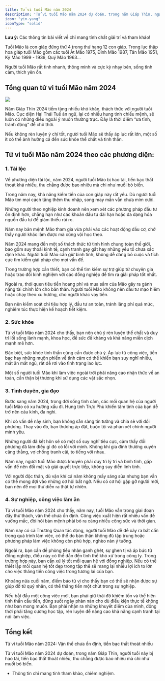 ```yaml
---
title: Tử vi tuổi Mão năm 2024
description: 'Tử vi tuổi Mão năm 2024 dự đoán, trong năm Giáp Thìn, người tuổi này bị hao tài, tiền bạc thất thoát nhiều, thu chẳng được bao nhiêu mà chi như muối bỏ biển.'
icon: "yin-yang"
iconType: "solid"
---
```


<Warning> **Lưu ý:** Các thông tin bài viết về chỉ mang tính chất giải trí và tham khảo! </Warning>

Tuổi Mão là con giáp đứng thứ 4 trong thứ hạng 12 con giáp. Trong lục thập hoa giáp tuổi Mão gồm các tuổi Ất Mão 1975, Đinh Mão 1987, Tân Mão 1951, Kỷ Mão 1999 - 1939, Quý Mão 1963...

Người tuổi Mão rất tinh nhanh, thông minh và cực kỳ nhạy bén, sống tình cảm, thích yên ổn.

## Tổng quan tử vi tuổi Mão năm 2024

<Frame caption="Tử vi tuổi Mão năm 2024 dự đoán, trong năm Giáp Thìn, người tuổi này bị hao tài, tiền bạc thất thoát nhiều, thu chẳng được bao nhiêu mà chi như muối bỏ biển.">
    <img src="https://raw.githubusercontent.com/hautph/docs/main/images/tu-vi-tuoi-mao-nam-2024.png" />
</Frame>

Năm Giáp Thìn 2024 tiềm tàng nhiều khó khăn, thách thức với người tuổi Mão. Cục diện Hại Thái Tuế án ngữ, lại có nhiều hung tinh chiếu mệnh, sẽ luôn có những điều ngoài ý muốn thường trực. Đây là thời điểm “ưa tĩnh, tránh động” để chờ thời.

Nếu không rèn luyện ý chí tốt, người tuổi Mão sẽ thấy áp lực rất lớn, một số ít có thể ảnh hưởng cả đến sức khỏe thể chất và tinh thần. 


## Tử vi tuổi Mão năm 2024 theo các phương diện:

### 1. Tài lộc 

Về phương diện tài lộc, năm 2024, người tuổi Mão bị hao tài, tiền bạc thất thoát khá nhiều, thu chẳng được bao nhiêu mà chi như muối bỏ biển. 

Trong năm nay, khả năng kiếm tiền của con giáp này rất yếu. Dù người tuổi Mão tìm mọi cách tăng thêm thu nhập, song may mắn vẫn chưa mỉm cười.

Những người theo nghiệp kinh doanh nên xem xét các phương pháp đầu tư ổn định hơn, chẳng hạn như các khoản đầu tư dài hạn hoặc đa dạng hóa nguồn đầu tư để giảm thiểu rủi ro.

Năm nay bản mệnh Mão tham gia vừa phải vào các hoạt động đầu cơ, chớ thấy người khác làm được mà cũng vội học theo.

Năm 2024 mang đến một số thách thức từ tình hình chung toàn thế giới, bao gồm suy thoái kinh tế, cạnh tranh gay gắt hay những yếu tố chưa xác định khác. Người tuổi Mão cần giữ bình tĩnh, không dễ dàng bỏ cuộc và tích cực tìm kiếm giải pháp cho mọi vấn đề. 

Trong trường hợp cần thiết, bạn có thể tìm kiếm sự trợ giúp từ chuyên gia hoặc trao đổi kinh nghiệm với các đồng nghiệp để tìm ra giải pháp tốt nhất.

Ngoài ra, thói quen tiêu tiền hoang phí và mua sắm của Mão gây ra gánh nặng tài chính lớn cho bản thân. Người tuổi Mão không nên đầu tư mạo hiểm hoặc chạy theo xu hướng, cho người khác vay tiền. 

Bạn nên kiểm soát chi tiêu hợp lý, đầu tư an toàn, tránh lãng phí quá mức, nghiêm túc thực hiện kế hoạch tiết kiệm.

### 2. Sức khỏe

Tử vi tuổi Mão năm 2024 cho thấy, bạn nên chú ý rèn luyện thể chất và duy trì lối sống lành mạnh, khoa học, để sức đề kháng và khả năng miễn dịch mạnh mẽ hơn. 

Đặc biệt, sức khỏe tinh thần cũng cần được chú ý. Áp lực từ công việc, tiền bạc hay những muộn phiền về tình cảm có thể khiến bạn suy nghĩ nhiều, mất ăn mất ngủ, rất dễ rơi vào tình trạng lao lực. 

Một số người tuổi Mão khi làm việc ngoài trời phải nâng cao nhận thức về an toàn, cẩn thận bị thương khi sử dụng các vật sắc nhọn. 

### 3. Tình duyên, gia đạo

Bước sang năm 2024, trong đời sống tình cảm, các mối quan hệ của người tuổi Mão có xu hướng xấu đi. Hung tinh Trực Phù khiến tâm tình của bạn dễ trở nên cáu kỉnh, đa nghi. 

Khi có vấn đề nảy sinh, bạn không sẵn sàng tin tưởng và chia sẻ với đối phương. Thay vào đó, bạn thường áp đặt, buộc tội và phán xét chính người mình yêu. 

Những người đã kết hôn sẽ có một số suy nghĩ tiêu cực, cảm thấy đối phương đã làm điều gì đó có lỗi với mình. Không khí gia đình thường xuyên căng thẳng, vợ chồng tranh cãi, to tiếng với nhau.

Năm nay, người tuổi Mão được khuyên phải duy trì lý trí và bình tĩnh, gặp vấn đề nên đối mặt và giải quyết trực tiếp, không suy diễn linh tinh.

Với người độc thân, dù vận khí cả năm không mấy sáng sủa nhưng bạn vẫn có thể mong đợi vào những cơ hội bất ngờ. Nếu có cơ hội gặp gỡ người mới, bạn nên để mọi thứ diễn ra thật tự nhiên. 

### 4. Sự nghiệp, công việc làm ăn

Tử vi tuổi Mão năm 2024 cho thấy, năm nay, tuổi Mão vẫn trong giai đoạn đầy thử thách, vận thế chưa ổn định. Công việc xuất hiện rất nhiều vấn đề vướng mắc, đòi hỏi bản mệnh phải bỏ ra càng nhiều công sức và thời gian. 

Năm nay có cả Thương Quan tác động, người tuổi Mão dễ để xảy ra bất cẩn trong quá trình làm việc, có thể do bản thân không đủ tập trung hoặc phương pháp làm việc không còn phù hợp, nghèo nàn ý tưởng. 

Ngoài ra, bạn cần đề phòng tiểu nhân ganh ghét, sự ghen tị và áp bức từ đồng nghiệp, điều này có thể dẫn đến tình thế khó xử trong công ty. Trong trường hợp này, bạn cần xử lý tốt mối quan hệ với đồng nghiệp. Nếu có thể thiết lập mối quan hệ tốt đẹp trong tập thể sẽ mang lại nhiều lợi ích to lớn cho việc thăng tiến công việc trong tương lai của bạn.

Khoảng nửa cuối năm, điềm báo tử vi cho thấy bạn có thể sẽ nhận được sự giúp đỡ từ quý nhân, có thể thăng tiến một chút trong sự nghiệp.

Nếu bắt đầu một công việc mới, bạn phải giữ thái độ khiêm tốn và thể hiện tinh thần cầu tiến, đừng suốt ngày phàn nàn cho dù điều kiện thực tế không như bạn mong muốn. Bạn phải nhận ra những khuyết điểm của mình, đồng thời phải tăng cường học tập, rèn luyện để nâng cao khả năng cạnh tranh tại nơi làm việc.

## Tổng kết

Tử vi tuổi Mão năm 2024: Vận thế chưa ổn định, tiền bạc thất thoát nhiều

Tử vi tuổi Mão năm 2024 dự đoán, trong năm Giáp Thìn, người tuổi này bị hao tài, tiền bạc thất thoát nhiều, thu chẳng được bao nhiêu mà chi như muối bỏ biển.

* Thông tin chỉ mang tính tham khảo, chiêm nghiệm.